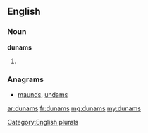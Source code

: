 ==English==

===Noun===
'''dunams'''

# {{plural of|[[dunam]]}}

===Anagrams===
* [[maunds#English|maunds]], [[undams#English|undams]]

[[Category:English plurals]]

[[ar:dunams]]
[[fr:dunams]]
[[mg:dunams]]
[[my:dunams]]